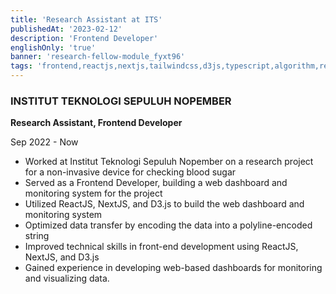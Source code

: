 ```yaml
---
title: 'Research Assistant at ITS'
publishedAt: '2023-02-12'
description: 'Frontend Developer'
englishOnly: 'true'
banner: 'research-fellow-module_fyxt96'
tags: 'frontend,reactjs,nextjs,tailwindcss,d3js,typescript,algorithm,research'
---
```


### INSTITUT TEKNOLOGI SEPULUH NOPEMBER

**Research Assistant, Frontend Developer**

Sep 2022 - Now

- Worked at Institut Teknologi Sepuluh Nopember on a research project for a non-invasive device for checking blood sugar
- Served as a Frontend Developer, building a web dashboard and monitoring system for the project
- Utilized ReactJS, NextJS, and D3.js to build the web dashboard and monitoring system
- Optimized data transfer by encoding the data into a polyline-encoded string
- Improved technical skills in front-end development using ReactJS, NextJS, and D3.js
- Gained experience in developing web-based dashboards for monitoring and visualizing data.
